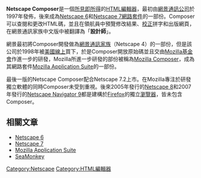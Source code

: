 {{noteTA
|G1=IT
}}
{{Infobox Software
| name                   = Netscape Composer
| logo                   = [[Image:Netscape_7.2Logo.png|70px]]
| screenshot             = 
| caption                = 
| author                 = 
| developer              = [[網景通訊|網景通訊]]<br/>[[美國線上|美國線上]]
| released               = 
| latest release version = 7.2
| latest release date    = 2004年8月17日(最終版)
| latest preview version = 
| latest preview date    = 
| operating system       = [[跨平台|跨平台]]
| platform               = 
| language               = [[美國英語|美國英語]]
| genre                  = [[HTML編輯器|HTML編輯器]]
| license                = 
| website                = 
}}

'''Netscape Composer'''是一個[[所見即所得|所見即所得]]的[[HTML編輯器|HTML編輯器]]，最初由[[網景|網景通訊公司]]於1997年發佈，後來成為[[Netscape_6|Netscape 6]]和[[Netscape_7|Netscape 7]][[網路套件|網路套件]]的一部份。Composer可以查閱和更改HTML碼，並且在領航員中預覽修改結果、[[校對|校正]]拼字和出版網頁，在網景通訊家族中文版中被翻譯為「'''設計師'''」。

網景最初將Composer開發做為[[網景通訊家族|網景通訊家族]]（Netscape 4）的一部份，但是該公司於1998年被[[美國線上|美國線上]]買下，於是Composer開放原始碼並且交由[[Mozilla基金會|Mozilla基金會]]作進一步的研發，Mozilla所進一步研發的部份被稱為[[Mozilla_Composer|Mozilla Composer]]，成為其網路套件[[Mozilla_Application_Suite|Mozilla Application Suite]]的一部份。

最後一版的Netscape Composer配合Netscape 7.2上市。在Mozilla專注於研發獨立軟體的同時Composer未受到重視。後來2005年發行的[[Netscape_Browser|Netscape 8]]和2007年發行的[[Netscape_Navigator_9|Netscape Navigator 9]]都是建構於[[Firefox|Firefox]]的獨立[[瀏覽器|瀏覽器]]，皆未包含Composer。 

== 相關文章 ==
*[[Netscape_6|Netscape 6]]
*[[Netscape_7|Netscape 7]]
*[[Mozilla_Application_Suite|Mozilla Application Suite]]
*[[SeaMonkey|SeaMonkey]]

{{Netscape}}
{{HTML editors}}
[[Category:Netscape|Category:Netscape]]
[[Category:HTML編輯器|Category:HTML編輯器]]